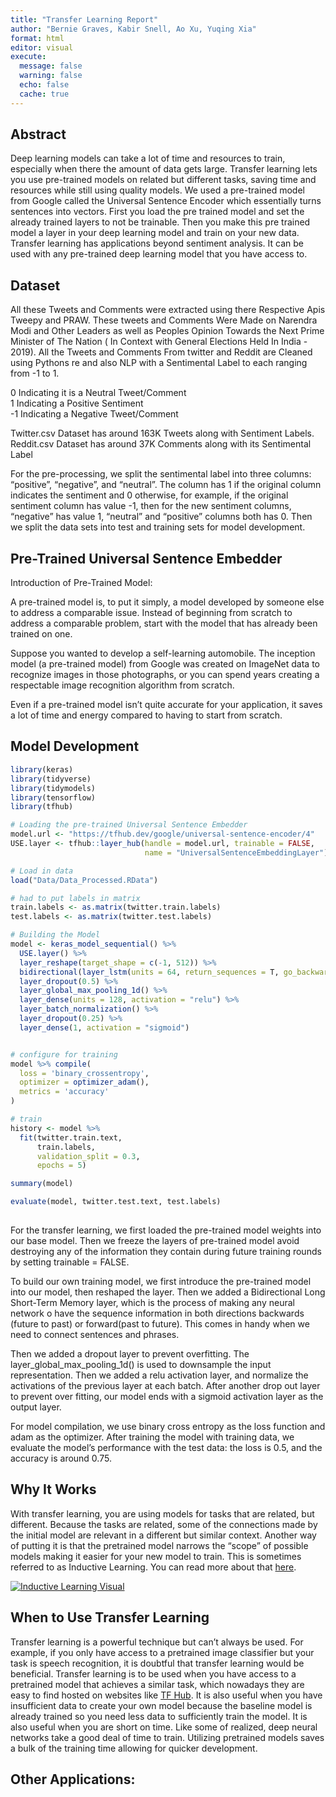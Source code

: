 ```yaml
---
title: "Transfer Learning Report"
author: "Bernie Graves, Kabir Snell, Ao Xu, Yuqing Xia"
format: html
editor: visual
execute:
  message: false
  warning: false
  echo: false
  cache: true
---
```


## Abstract

Deep learning models can take a lot of time and resources to train, especially when there the amount of data gets large. Transfer learning lets you use pre-trained models on related but different tasks, saving time and resources while still using quality models. We used a pre-trained model from Google called the Universal Sentence Encoder which essentially turns sentences into vectors. First you load the pre trained model and set the already trained layers to not be trainable. Then you make this pre trained model a layer in your deep learning model and train on your new data. Transfer learning has applications beyond sentiment analysis. It can be used with any pre-trained deep learning model that you have access to.

## Dataset

All these Tweets and Comments were extracted using there Respective Apis Tweepy and PRAW. These tweets and Comments Were Made on Narendra Modi and Other Leaders as well as Peoples Opinion Towards the Next Prime Minister of The Nation ( In Context with General Elections Held In India - 2019). All the Tweets and Comments From twitter and Reddit are Cleaned using Pythons re and also NLP with a Sentimental Label to each ranging from -1 to 1.

0 Indicating it is a Neutral Tweet/Comment\
1 Indicating a Positive Sentiment\
-1 Indicating a Negative Tweet/Comment

Twitter.csv Dataset has around 163K Tweets along with Sentiment Labels.\
Reddit.csv Dataset has around 37K Comments along with its Sentimental Label

For the pre-processing, we split the sentimental label into three columns: "positive", "negative", and "neutral". The column has 1 if the original column indicates the sentiment and 0 otherwise, for example, if the original sentiment column has value -1, then for the new sentiment columns, "negative" has value 1, "neutral" and "positive" columns both has 0. Then we split the data sets into test and training sets for model development.

## Pre-Trained Universal Sentence Embedder

Introduction of Pre-Trained Model:

A pre-trained model is, to put it simply, a model developed by someone else to address a comparable issue. Instead of beginning from scratch to address a comparable problem, start with the model that has already been trained on one.

Suppose you wanted to develop a self-learning automobile. The inception model (a pre-trained model) from Google was created on ImageNet data to recognize images in those photographs, or you can spend years creating a respectable image recognition algorithm from scratch.

Even if a pre-trained model isn't quite accurate for your application, it saves a lot of time and energy compared to having to start from scratch.

## Model Development

```r
library(keras)
library(tidyverse)
library(tidymodels)
library(tensorflow)
library(tfhub)

# Loading the pre-trained Universal Sentence Embedder
model.url <- "https://tfhub.dev/google/universal-sentence-encoder/4"
USE.layer <- tfhub::layer_hub(handle = model.url, trainable = FALSE,
                              name = "UniversalSentenceEmbeddingLayer")

# Load in data
load("Data/Data_Processed.RData")

# had to put labels in matrix
train.labels <- as.matrix(twitter.train.labels)
test.labels <- as.matrix(twitter.test.labels)

# Building the Model
model <- keras_model_sequential() %>%
  USE.layer() %>%
  layer_reshape(target_shape = c(-1, 512)) %>%
  bidirectional(layer_lstm(units = 64, return_sequences = T, go_backwards = T)) %>%
  layer_dropout(0.5) %>%
  layer_global_max_pooling_1d() %>%
  layer_dense(units = 128, activation = "relu") %>%
  layer_batch_normalization() %>%
  layer_dropout(0.25) %>%
  layer_dense(1, activation = "sigmoid")


# configure for training
model %>% compile(
  loss = 'binary_crossentropy',
  optimizer = optimizer_adam(),
  metrics = 'accuracy'
)

# train
history <- model %>%
  fit(twitter.train.text,
      train.labels,
      validation_split = 0.3,
      epochs = 5)

summary(model)

evaluate(model, twitter.test.text, test.labels)
 

```

For the transfer learning, we first loaded the pre-trained model weights into our base model. Then we freeze the layers of pre-trained model avoid destroying any of the information they contain during future training rounds by setting trainable = FALSE.

To build our own training model, we first introduce the pre-trained model into our model, then reshaped the layer. Then we added a Bidirectional Long Short-Term Memory layer, which is the process of making any neural network o have the sequence information in both directions backwards (future to past) or forward(past to future). This comes in handy when we need to connect sentences and phrases.

Then we added a dropout layer to prevent overfitting. The layer_global_max_pooling_1d() is used to downsample the input representation. Then we added a relu activation layer, and normalize the activations of the previous layer at each batch. After another drop out layer to prevent over fitting, our model ends with a sigmoid activation layer as the output layer.

For model compilation, we use binary cross entropy as the loss function and adam as the optimizer. After training the model with training data, we evaluate the model's performance with the test data: the loss is 0.5, and the accuracy is around 0.75.\

## Why It Works

With transfer learning, you are using models for tasks that are related, but different. Because the tasks are related, some of the connections made by the initial model are relevant in a different but similar context. Another way of putting it is that the pretrained model narrows the "scope" of possible models making it easier for your new model to train. This is sometimes referred to as Inductive Learning. You can read more about that [here](https://machinelearningmastery.com/transfer-learning-for-deep-learning/).

[![Inductive Learning Visual](https://machinelearningmastery.com/wp-content/uploads/2017/09/Depiction-of-Inductive-Transfer.png){fig-align="center"}](https://machinelearningmastery.com/transfer-learning-for-deep-learning/)

## When to Use Transfer Learning

Transfer learning is a powerful technique but can't always be used. For example, if you only have access to a pretrained image classifier but your task is speech recognition, it is doubtful that transfer learning would be beneficial. Transfer learning is to be used when you have access to a pretrained model that achieves a similar task, which nowadays they are easy to find hosted on websites like [TF Hub](https://tfhub.dev/). It is also useful when you have insufficient data to create your own model because the baseline model is already trained so you need less data to sufficiently train the model. It is also useful when you are short on time. Like some of realized, deep neural networks take a good deal of time to train. Utilizing pretrained models saves a bulk of the training time allowing for quicker development.

## Other Applications:
